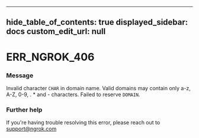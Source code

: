 
---
hide_table_of_contents: true
displayed_sidebar: docs
custom_edit_url: null
---


# ERR_NGROK_406

### Message
Invalid character `CHAR` in domain name. Valid domains may contain only a-z, A-Z, 0-9, . * and - characters. Failed to reserve `DOMAIN`.

### Further help
If you're having trouble resolving this error, please reach out to [support@ngrok.com](mailto:support@ngrok.com?subject=Help%20with%20ERR_NGROK_406)


<ErrorDetails error='err_ngrok_406' />
